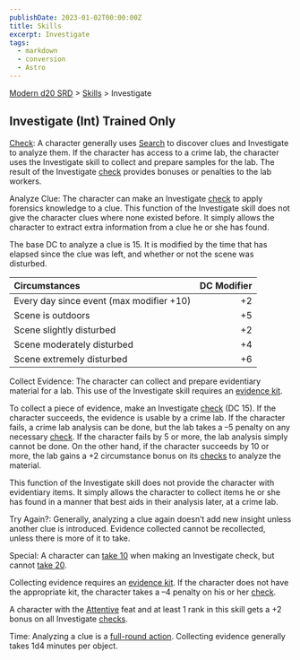 ```yaml
---
publishDate: 2023-01-02T00:00:00Z
title: Skills
excerpt: Investigate
tags:
  - markdown
  - conversion
  - Astro
---
```


[Modern d20 SRD](/#modernD20) > [Skills](modern-d20-srd-skills-index) > Investigate

## Investigate (Int) Trained Only

[Check](modern-d20-srd-skills-skill-basics-php#skill-check-index): A character generally uses [Search](modern-d20-srd-skills-search) to discover clues and Investigate to analyze them. If the character has access to a crime lab, the character uses the Investigate skill to collect and prepare samples for the lab. The result of the Investigate [check](modern-d20-srd-skills-skill-basics-php#skill-check-index) provides bonuses or penalties to the lab workers.

Analyze Clue: The character can make an Investigate [check](modern-d20-srd-skills-skill-basics-php#skill-check-index) to apply forensics knowledge to a clue. This function of the Investigate skill does not give the character clues where none existed before. It simply allows the character to extract extra information from a clue he or she has found.

The base DC to analyze a clue is 15. It is modified by the time that has elapsed since the clue was left, and whether or not the scene was disturbed.

| Circumstances                            | DC Modifier |
| :--------------------------------------- | ----------: |
| Every day since event (max modifier +10) |          +2 |
| Scene is outdoors                        |          +5 |
| Scene slightly disturbed                 |          +2 |
| Scene moderately disturbed               |          +4 |
| Scene extremely disturbed                |          +6 |

Collect Evidence: The character can collect and prepare evidentiary material for a lab. This use of the Investigate skill requires an [evidence kit](modern-d20-srd-equipment-professional-equipment).

To collect a piece of evidence, make an Investigate [check](modern-d20-srd-skills-skill-basics-php#skill-check-index) (DC 15). If the character succeeds, the evidence is usable by a crime lab. If the character fails, a crime lab analysis can be done, but the lab takes a –5 penalty on any necessary [check](modern-d20-srd-skills-skill-basics-php#skill-check-index). If the character fails by 5 or more, the lab analysis simply cannot be done. On the other hand, if the character succeeds by 10 or more, the lab gains a +2 circumstance bonus on its [checks](modern-d20-srd-skills-skill-basics-php#skill-check-index) to analyze the material.

This function of the Investigate skill does not provide the character with evidentiary items. It simply allows the character to collect items he or she has found in a manner that best aids in their analysis later, at a crime lab.

Try Again?: Generally, analyzing a clue again doesn’t add new insight unless another clue is introduced. Evidence collected cannot be recollected, unless there is more of it to take.

Special: A character can [take 10](modern-d20-srd-skills-skill-basics-php#take10-index) when making an Investigate check, but cannot [take 20](modern-d20-srd-skills-skill-basics-php#take20-index).

Collecting evidence requires an [evidence kit](modern-d20-srd-equipment-professional-equipment). If the character does not have the appropriate kit, the character takes a –4 penalty on his or her [check](modern-d20-srd-skills-skill-basics-php#skill-check-index).

A character with the [Attentive](modern-d20-srd-feats-attentive) feat and at least 1 rank in this skill gets a +2 bonus on all Investigate [checks](modern-d20-srd-skills-skill-basics-php#skill-check-index).

Time: Analyzing a clue is a [full-round action](modern-d20-srd-combat-full-round-actions). Collecting evidence generally takes 1d4 minutes per object.
